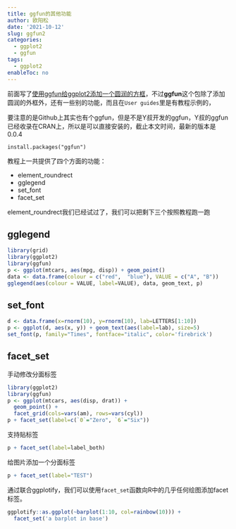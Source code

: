 ```yaml
---
title: ggfun的其他功能
author: 欧阳松
date: '2021-10-12'
slug: ggfun2
categories:
  - ggplot2
  - ggfun
tags:
  - ggplot2
enableToc: no
---
```


前面写了[使用ggfun给ggplot2添加一个圆润的方框](/course/ggfun/)，不过**ggfun**这个包除了添加圆润的外框外，还有一些别的功能，而且在`User guides`里是有教程示例的，

要注意的是Github上其实也有个ggfun，但是不是Y叔开发的ggfun，Y叔的ggfun已经收录在CRAN上，所以是可以直接安装的，截止本文时间，最新的版本是0.0.4

    install.packages("ggfun")

教程上一共提供了四个方面的功能：

-   element_roundrect
-   gglegend
-   set_font
-   facet_set

element_roundrect我们已经试过了，我们可以把剩下三个按照教程跑一跑

## gglegend

```r
library(grid)
library(ggplot2)
library(ggfun)
p <- ggplot(mtcars, aes(mpg, disp)) + geom_point()
data <- data.frame(colour = c("red",  "blue"), VALUE = c("A", "B"))
gglegend(aes(colour = VALUE, label=VALUE), data, geom_text, p)
```

## set_font

```r
d <- data.frame(x=rnorm(10), y=rnorm(10), lab=LETTERS[1:10])
p <- ggplot(d, aes(x, y)) + geom_text(aes(label=lab), size=5)
set_font(p, family="Times", fontface="italic", color='firebrick')
```

## facet_set

手动修改分面标签

```r
library(ggplot2)
library(ggfun)
p <- ggplot(mtcars, aes(disp, drat)) + 
  geom_point() + 
  facet_grid(cols=vars(am), rows=vars(cyl))
p + facet_set(label=c(`0`="Zero", `6`="Six"))
```

支持贴标签

```r
p + facet_set(label=label_both)
```

给图片添加一个分面标签

```r
p + facet_set(label="TEST")
```

通过联合ggplotify，我们可以使用`facet_set`函数向R中的几乎任何绘图添加facet标签。

```r
ggplotify::as.ggplot(~barplot(1:10, col=rainbow(10))) +
  facet_set('a barplot in base')
```

